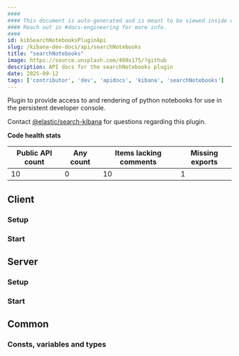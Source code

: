 ```yaml
---
####
#### This document is auto-generated and is meant to be viewed inside our experimental, new docs system.
#### Reach out in #docs-engineering for more info.
####
id: kibSearchNotebooksPluginApi
slug: /kibana-dev-docs/api/searchNotebooks
title: "searchNotebooks"
image: https://source.unsplash.com/400x175/?github
description: API docs for the searchNotebooks plugin
date: 2025-09-12
tags: ['contributor', 'dev', 'apidocs', 'kibana', 'searchNotebooks']
---
```


Plugin to provide access to and rendering of python notebooks for use in the persistent developer console.

Contact [@elastic/search-kibana](https://github.com/orgs/elastic/teams/search-kibana) for questions regarding this plugin.

**Code health stats**

| Public API count  | Any count | Items lacking comments | Missing exports |
|-------------------|-----------|------------------------|-----------------|
| 10 | 0 | 10 | 1 |

## Client

### Setup
<DocDefinitionList data={[searchNotebooksObj.client.setup]}/>

### Start
<DocDefinitionList data={[searchNotebooksObj.client.start]}/>

## Server

### Setup
<DocDefinitionList data={[searchNotebooksObj.server.setup]}/>

### Start
<DocDefinitionList data={[searchNotebooksObj.server.start]}/>

## Common

### Consts, variables and types
<DocDefinitionList data={searchNotebooksObj.common.misc}/>

